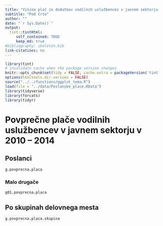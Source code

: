 ```yaml
---
title: "Višina plač in dodatkov vodilnih uslužbencev v javnem sektorju v 2010 – 2014"
subtitle: "Pod črto"
author: ""
date: "`r Sys.Date()`"
output:
  tint::tintHtml: 
     self_contained: TRUE
     keep_md: true
#bibliography: skeleton.bib
link-citations: no
---
```


```r
library(tint)
# invalidate cache when the package version changes
knitr::opts_chunk$set(tidy = FALSE, cache.extra = packageVersion('tint'))
options(htmltools.dir.version = FALSE)
source("../../functions/ggplot_tema.R")
load(file = "../data/Poslanske_place.RData")
library(tidyverse)
library(forcats)
library(tidyr)
```

# Povprečne plače vodilnih uslužbencev v javnem sektorju v 2010 – 2014

## Poslanci

```r
g.povprecna.placa
```

### Malo drugače
```r
g01.povprecna.placa
```


## Po skupinah delovnega mesta
```r
g.povprecna.placa.skupina
```